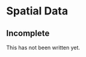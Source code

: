 # Spatial Data {#sec-spatial}

:::{.callout-note}

## Incomplete

This has not been written yet.

:::
